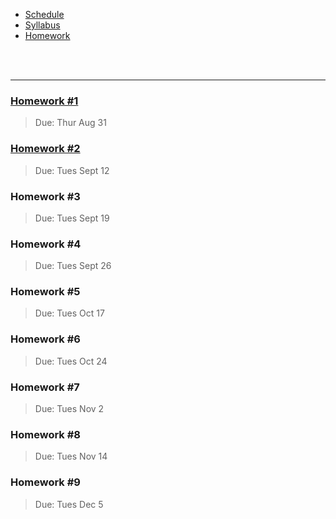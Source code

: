 <ul class="navibar">
  <li><a href="./index.html" class="navibar">Schedule</a></li>
  <li><a href="./syllabus.html" class="navibar" >Syllabus</a></li>
  <li><a href="./homework.html" class="current" >Homework</a></li>
</ul>




<!--- Start Main Page --->
<br>
<br>

-------

<!-- ### Homework \#1 -->
### [Homework \#1](homework/hw1.pdf)
> Due: Thur Aug 31

<!-- ### Homework \#2 -->
### [Homework \#2](homework/hw2.pdf)  
> Due: Tues Sept 12

### Homework \#3  
<!-- ### [Homework \#3](homework/hw3.pdf) -->
> Due: Tues Sept 19 

### Homework \#4  
<!-- ### [Homework \#4](homework/hw4.pdf) -->
> Due: Tues Sept 26

### Homework \#5
<!-- ### [Homework \#5](homework/hw5.pdf) -->
> Due: Tues Oct 17

### Homework \#6
<!-- ### [Homework \#6](homework/hw6.pdf) -->
> Due: Tues Oct 24

### Homework \#7
<!-- ### [Homework \#7](homework/hw7.pdf) -->
> Due: Tues Nov 2 

### Homework \#8
<!-- ### [Homework \#8](homework/hw8.pdf) -->
> Due: Tues Nov 14

### Homework \#9  
<!-- ### [Homework \#9](homework/hw9.pdf) -->
> Due: Tues Dec 5  


  